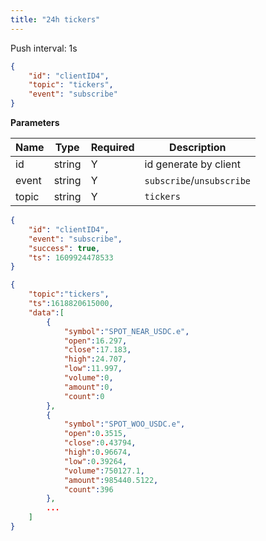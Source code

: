 ```yaml
---
title: "24h tickers"
---
```


Push interval: 1s

```json
{
    "id": "clientID4",
    "topic": "tickers",
    "event": "subscribe"
}
```

**Parameters**

| Name   | Type   | Required | Description                              |
| ------ | ------ | -------- | ---------------------------------------- |
| id     | string | Y        | id generate by client                    |
| event  | string | Y        | `subscribe`/`unsubscribe`                |
| topic  | string | Y        | `tickers`                                |

<RequestExample>

```json Response
{
    "id": "clientID4",
    "event": "subscribe",
    "success": true,
    "ts": 1609924478533
}
```

</RequestExample>

<ResponseExample>

```json Subscribed Message
{
    "topic":"tickers",
    "ts":1618820615000,
    "data":[
        {
            "symbol":"SPOT_NEAR_USDC.e",
            "open":16.297,
            "close":17.183,
            "high":24.707,
            "low":11.997,
            "volume":0,
            "amount":0,
            "count":0
        },
        {
            "symbol":"SPOT_WOO_USDC.e",
            "open":0.3515,
            "close":0.43794,
            "high":0.96674,
            "low":0.39264,
            "volume":750127.1,
            "amount":985440.5122,
            "count":396
        },
        ...
    ]
}
```

</ResponseExample>